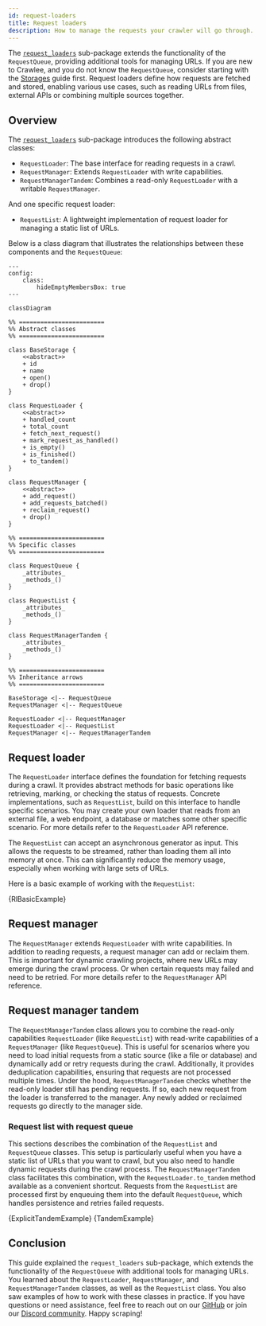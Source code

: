 ```yaml
---
id: request-loaders
title: Request loaders
description: How to manage the requests your crawler will go through.
---
```




The [`request_loaders`](https://github.com/apify/crawlee-python/tree/master/src/crawlee/request_loaders) sub-package extends the functionality of the <ApiLink to="class/RequestQueue">`RequestQueue`</ApiLink>, providing additional tools for managing URLs. If you are new to Crawlee, and you do not know the `RequestQueue`, consider starting with the [Storages](https://crawlee.dev/python/docs/guides/storages) guide first. Request loaders define how requests are fetched and stored, enabling various use cases, such as reading URLs from files, external APIs or combining multiple sources together.

## Overview

The [`request_loaders`](https://github.com/apify/crawlee-python/tree/master/src/crawlee/request_loaders) sub-package introduces the following abstract classes:

- <ApiLink to="class/RequestLoader">`RequestLoader`</ApiLink>: The base interface for reading requests in a crawl.
- <ApiLink to="class/RequestManager">`RequestManager`</ApiLink>: Extends `RequestLoader` with write capabilities.
- <ApiLink to="class/RequestManagerTandem">`RequestManagerTandem`</ApiLink>: Combines a read-only `RequestLoader` with a writable `RequestManager`.

And one specific request loader:

- <ApiLink to="class/RequestList">`RequestList`</ApiLink>: A lightweight implementation of request loader for managing a static list of URLs.

Below is a class diagram that illustrates the relationships between these components and the <ApiLink to="class/RequestQueue">`RequestQueue`</ApiLink>:

```mermaid
---
config:
    class:
        hideEmptyMembersBox: true
---

classDiagram

%% ========================
%% Abstract classes
%% ========================

class BaseStorage {
    <<abstract>>
    + id
    + name
    + open()
    + drop()
}

class RequestLoader {
    <<abstract>>
    + handled_count
    + total_count
    + fetch_next_request()
    + mark_request_as_handled()
    + is_empty()
    + is_finished()
    + to_tandem()
}

class RequestManager {
    <<abstract>>
    + add_request()
    + add_requests_batched()
    + reclaim_request()
    + drop()
}

%% ========================
%% Specific classes
%% ========================

class RequestQueue {
    _attributes_
    _methods_()
}

class RequestList {
    _attributes_
    _methods_()
}

class RequestManagerTandem {
    _attributes_
    _methods_()
}

%% ========================
%% Inheritance arrows
%% ========================

BaseStorage <|-- RequestQueue
RequestManager <|-- RequestQueue

RequestLoader <|-- RequestManager
RequestLoader <|-- RequestList
RequestManager <|-- RequestManagerTandem
```

## Request loader

The <ApiLink to="class/RequestLoader">`RequestLoader`</ApiLink> interface defines the foundation for fetching requests during a crawl. It provides abstract methods for basic operations like retrieving, marking, or checking the status of requests. Concrete implementations, such as <ApiLink to="class/RequestList">`RequestList`</ApiLink>, build on this interface to handle specific scenarios. You may create your own loader that reads from an external file, a web endpoint, a database or matches some other specific scenario. For more details refer to the <ApiLink to="class/RequestLoader">`RequestLoader`</ApiLink> API reference.

The <ApiLink to="class/RequestList">`RequestList`</ApiLink> can accept an asynchronous generator as input. This allows the requests to be streamed, rather than loading them all into memory at once. This can significantly reduce the memory usage, especially when working with large sets of URLs.

Here is a basic example of working with the <ApiLink to="class/RequestList">`RequestList`</ApiLink>:

<RunnableCodeBlock className="language-python" language="python">
    {RlBasicExample}
</RunnableCodeBlock>

## Request manager

The <ApiLink to="class/RequestManager">`RequestManager`</ApiLink> extends `RequestLoader` with write capabilities. In addition to reading requests, a request manager can add or reclaim them. This is important for dynamic crawling projects, where new URLs may emerge during the crawl process. Or when certain requests may failed and need to be retried. For more details refer to the <ApiLink to="class/RequestManager">`RequestManager`</ApiLink> API reference.

## Request manager tandem

The <ApiLink to="class/RequestManagerTandem">`RequestManagerTandem`</ApiLink> class allows you to combine the read-only capabilities `RequestLoader` (like <ApiLink to="class/RequestList">`RequestList`</ApiLink>) with read-write capabilities of a `RequestManager` (like <ApiLink to="class/RequestQueue">`RequestQueue`</ApiLink>). This is useful for scenarios where you need to load initial requests from a static source (like a file or database) and dynamically add or retry requests during the crawl. Additionally, it provides deduplication capabilities, ensuring that requests are not processed multiple times. Under the hood, <ApiLink to="class/RequestManagerTandem">`RequestManagerTandem`</ApiLink> checks whether the read-only loader still has pending requests. If so, each new request from the loader is transferred to the manager. Any newly added or reclaimed requests go directly to the manager side.

### Request list with request queue

This sections describes the combination of the <ApiLink to="class/RequestList">`RequestList`</ApiLink> and <ApiLink to="class/RequestQueue">`RequestQueue`</ApiLink> classes. This setup is particularly useful when you have a static list of URLs that you want to crawl, but you also need to handle dynamic requests during the crawl process. The <ApiLink to="class/RequestManagerTandem">`RequestManagerTandem`</ApiLink> class facilitates this combination, with the <ApiLink to="class/RequestLoader#to_tandem">`RequestLoader.to_tandem`</ApiLink> method available as a convenient shortcut. Requests from the <ApiLink to="class/RequestList">`RequestList`</ApiLink> are processed first by enqueuing them into the default <ApiLink to="class/RequestQueue">`RequestQueue`</ApiLink>, which handles persistence and retries failed requests.

<Tabs groupId="request_manager_tandem">
    <TabItem value="request_manager_tandem_explicit" label="Explicitly usage">
        <RunnableCodeBlock className="language-python" language="python">
            {ExplicitTandemExample}
        </RunnableCodeBlock>
    </TabItem>
    <TabItem value="request_manager_tandem_helper" label="Using to_tandem helper" default>
        <RunnableCodeBlock className="language-python" language="python">
            {TandemExample}
        </RunnableCodeBlock>
    </TabItem>
</Tabs>

## Conclusion

This guide explained the `request_loaders` sub-package, which extends the functionality of the `RequestQueue` with additional tools for managing URLs. You learned about the `RequestLoader`, `RequestManager`, and `RequestManagerTandem` classes, as well as the `RequestList` class. You also saw examples of how to work with these classes in practice. If you have questions or need assistance, feel free to reach out on our [GitHub](https://github.com/apify/crawlee-python) or join our [Discord community](https://discord.com/invite/jyEM2PRvMU). Happy scraping!
